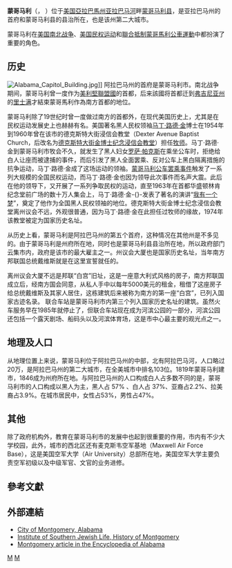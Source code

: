 {{noteTA
|T=zh-cn:蒙哥马利 (亚拉巴马州); zh-tw:蒙哥馬利 (阿拉巴馬州); zh-hk:蒙哥馬利 (阿拉巴馬州);
|G1=USState
|1=zh-tw:郡; zh:县;
}}
{{Infobox settlement
|name                     = 蒙哥馬利<br />Montgomery
|official_name            = 蒙哥馬利市<br>City of Montgomery
|settlement_type          = 市
|nickname                 = "The Gump," "美國最佳歷史之城"、"全美之城" "南方體育之都"、"民權運動誕生地"、"Capitol Cool,"<ref>{{cite web|last=Miller|first=Matt|title=Dirty Decade: Rap Music and the U.S. South, 1997–2007|url=http://southernspaces.org/2008/dirty-decade-rap-music-and-us-south-1997-2007|work=Southern Spaces|accessdate=July 19, 2011|archiveurl=https://www.webcitation.org/60HuW9qNu?url=http://southernspaces.org/2008/dirty-decade-rap-music-and-us-south-1997-2007|archivedate=2011-07-19|date=June 10, 2008|quote=In the case of the Alabama-based duo Dirty, a reviewer on the website www.down-south.com used a local Montgomery, Alabama slang term to describe the group: 'Dirty is Gump.'|deadurl=yes}}</ref> "邦聯之燭"<ref>{{Cite EB1911|short=x|Montgomery (Alabama)|display=Montgomery, a city of Alabama, U.S.A.}}</ref>
|motto                    = "夢想之都" <ref>{{cite web |url=http://www.montgomeryal.gov/index.aspx?page=1336 |title=City of Montgomery : Capital of Dreams Video |publisher=Montgomeryal.gov |date= |accessdate=2014-08-11 |archiveurl=https://web.archive.org/web/20140625182129/http://montgomeryal.gov/index.aspx?page=1336 |archivedate=2014-06-25 |deadurl=yes }}</ref>
|image_skyline            = montgomery,al.png
|imagesize                = 285px
|image_caption            =
|image_flag               = Flag of Montgomery, Alabama.svg
|flag_size                = 100px
|image_seal               = 
|seal_size                = 
|image_logo               = 
[[File:City_of_Montgomery_Logo.jpg|24KBpx]]
|logo_size                = 
|logo_caption             = 
|image_map                = Montgomery_County_Alabama_Incorporated_and_Unincorporated_areas_Montgomery_Highlighted.svg
|mapsize                  = 200px
|map_caption              = 蒙哥馬利在蒙哥马利县（左）和阿拉巴馬州（右）的位置
|alias                    = 
|pushpin_map              = USA
|pushpin_map_caption      = 蒙哥馬利在美國的位置
|coordinates_region       = US-AL
|subdivision_type         = 國家
|subdivision_type1        = 州
|subdivision_type2        = [[阿拉巴馬州行政區劃|縣]]
|subdivision_name         = {{USA}}
|subdivision_name1        = [[阿拉巴馬州|阿拉巴馬州]]
|subdivision_name2        = [[蒙哥马利县_(亚拉巴马州)|蒙哥马利县]]
|government_type          = 
|leader_title             = 市長
|leader_name              = Steven Reed（[[民主黨_(美國)|D]]）
|established_title        = 法人地位
|established_date         = 1819年12月3日
|area_magnitude           = 
|unit_pref                = 英制
|area_total_sq_mi         = 156.19
|area_total_km2           = 404.53
|area_land_sq_mi          = 155.38
|area_land_km2            = 402.43
|area_water_sq_mi         = 0.81
|area_water_km2           = 2.09
|area_water_percent       = 
|area_urban_sq_mi         = 
|area_urban_km2           = 
|area_metro_sq_mi         = 
|area_metro_km2           = 
|population_as_of         = [[2010年美國人口普查|2010年]]
|pop_est_as_of            = 2013
|pop_est_footnotes        = <ref name="2013 Pop Estimate">{{cite web|title=Population Estimates|url=http://www.census.gov/popest/data/cities/totals/2013/SUB-EST2013-3.html|publisher=[[United_States_Census_Bureau|United States Census Bureau]]|accessdate=2014-10-23|archive-url=https://web.archive.org/web/20140522161634/http://www.census.gov/popest/data/cities/totals/2013/SUB-EST2013-3.html|archive-date=2014-05-22|dead-url=yes}}</ref>
|population_footnotes     = <ref name ="FactFinder">{{cite web|title=American FactFinder|url=http://factfinder2.census.gov/faces/nav/jsf/pages/index.xhtml|publisher=[[United_States_Census_Bureau|United States Census Bureau]]|accessdate=2014-10-23|archive-date=2012-02-17|archive-url=https://www.webcitation.org/65WtHj6J5?url=http://factfinder2.census.gov/faces/nav/jsf/pages/index.xhtml|dead-url=no}}</ref>
|population_total         = 205764
|population_rank=[[按人口排列的美國城市列表|全美第111位]]
|population_urban         = 263,907 （全美第142）
|population_metro         = 373,510（全美第140）
|population_density_sq_mi = auto
|timezone                 = [[北美中部時區|CST]]
|utc_offset               = -6
|timezone_DST             = [[北美中部時區|CDT]]
|utc_offset_DST           = -5
|coordinates_display = display=inline,title
|latd= 32 |latm= 21 |lats= 42 |latNS=N
|longd= 86 |longm= 16 |longs= 45 |longEW=W
|elevation_m              = 73
|elevation_ft             = 240
|postal_code_type         = 郵編
|postal_code              = 360/361/367/36800
|area_code                = [[區號334|334]]
|blank_name               = [[Federal_Information_Processing_Standard|FIPS編碼]]
|blank_info               = 01-51000
|blank1_name              = [[地名信息系統|GNIS]]特征ID
|blank1_info              = 0165344
|website                  = [http://www.montgomeryal.gov/ City of Montgomery]
|footnotes                = 
}}

'''蒙哥马利'''（{{lang-en|Montgomery}}，{{IPAc-en|m|ɒ|n|t|ˈ|ɡ|ʌ|m|ər|i}} ）位于[[美国|美国]][[亞拉巴馬州|亞拉巴馬州]][[亚拉巴马河|亚拉巴马河]]畔[[蒙哥马利县_(亚拉巴马州)|蒙哥马利县]]，是亚拉巴马州的首府和蒙哥马利县的县治所在，也是该州第二大城市。

蒙哥马利在[[美国南北战争|美国南北战争]]、[[美国民权运动|美国民权运动]]和[[聯合抵制蒙哥馬利公車運動|聯合抵制蒙哥馬利公車運動]]中都扮演了重要的角色。

== 历史 ==
[[File:Alabama_Capitol_Building.jpg|thumb]]]]
阿拉巴马州的首府是蒙哥马利市。南北战争期间，蒙哥马利曾一度作为[[美利堅聯盟國|美利堅聯盟國]]的首都，后来該國将首都迁到[[弗吉尼亚州|弗吉尼亚州]]的[[里士满_(弗吉尼亚州)|里士满]]才結束蒙哥馬利作為南方首都的地位。

蒙哥马利除了19世纪时曾一度做过南方的首都外，在现代美国历史上，尤其是在民权运动发展史上也赫赫有名。美国著名黑人民权领袖[[马丁·路德·金|马丁·路德·金]]博士在1954年到1960年曾在该市的德克斯特大街浸信会教堂（Dexter Avenue Baptist Church，后改名为[[德克斯特大街金博士纪念浸信会教堂|德克斯特大街金博士纪念浸信会教堂]]）担任[[牧师|牧师]]。马丁·路德·金到蒙哥马利市牧会不久，就发生了黑人妇女[[罗萨·帕克斯|罗萨·帕克斯]]在乘坐公车时，拒绝给白人让座而被逮捕的事件，而后引发了黑人全面罢乘、反对公车上黑白隔离措施的抗争运动，马丁·路德·金成了这场运动的领袖。[[蒙哥马利公车罢乘事件|蒙哥马利公车罢乘事件]]触发了一系列大规模的全国民权运动，而马丁·路德·金也因为领导此次事件而名声大震。此后在他的领导下，又开展了一系列争取民权的运动，直至1963年在首都华盛顿林肯纪念堂前广场的数十万人集会上，马丁·路德·金-{}-发表了著名的演讲“[[我有一个梦|我有一个梦]]”，奠定了他作为全国黑人民权领袖的地位。德克斯特大街金博士纪念浸信会教堂离州议会不远，外观很普通，因为马丁·路德·金在此担任过牧师的缘故，1974年该教堂被定为国家历史名址。

从历史上看，蒙哥马利是阿拉巴马州的第五个首府，这种情况在其他州是不多见的。由于蒙哥马利是州府所在地，同时也是蒙哥马利县县治所在地，所以政府部门云集市内，政府是该市的最大雇主之一。州议会大厦也是国家历史名址，当年南方邦联国总统戴维斯就是在这里宣誓就任的。

离州议会大厦不远是邦联“白宫”旧址，这是一座意大利式风格的房子，南方邦联国成立后，经南方国会同意，从私人手中以每年5000美元的租金，租借了这座房子给总统戴维斯及其家人居住，这栋建筑后来被称为南方的第一座“白宫”，已列入国家古迹名录。
联合车站是蒙哥马利市内第三个列入国家历史名址的建筑。虽然火车服务早在1985年就停止了，但联合车站现在成为河滨公园的一部分，河滨公园还包括一个露天剧场、船码头以及河滨体育场，这是市中心最主要的观光点之一。

== 地理及人口 ==
从地理位置上来说，蒙哥马利位于阿拉巴马州的中部，北有阿拉巴马河，人口略过20万，是阿拉巴马州的第二大城市，在全美城市中排名103位。1819年蒙哥马利建市，1846成为州府所在地。与阿拉巴马州的人口构成白人占多数不同的是，蒙哥马利市的人口构成以黑人为主，黑人占 57% 、白人占 37%、亚裔占2.2%、拉美裔占3.9%。在城市居民中，女性占53%，男性占47%。

{{Weather box|width=auto |location = 阿拉巴马州[[蒙哥马利地方机场|蒙哥马利地方机场]]（1991–2020年正常值，1872年至今极端数据）
|metric first = Y
|single line = Y
|collapsed = Y
| Jan high F = 59.8
| Feb high F = 64.7
| Mar high F = 71.9
| Apr high F = 78.8
| May high F = 86.0
| Jun high F = 91.5
| Jul high F = 93.7
| Aug high F = 93.6
| Sep high F = 89.3
| Oct high F = 80.2
| Nov high F = 69.8
| Dec high F = 61.9
|year high F = 78.4
| Jan low F = 36.5
| Feb low F = 40.4
| Mar low F = 46.5
| Apr low F = 52.6
| May low F = 61.3
| Jun low F = 69.0
| Jul low F = 72.1
| Aug low F = 71.4
| Sep low F = 66.3
| Oct low F = 54.5
| Nov low F = 43.3
| Dec low F = 38.6
|year low F = 54.4
<!--
“1. Location »”里选本站
“2. Product »”里选“Monthly summarized data”
“3. Options »”第一选项“Year range：”里填1991-2020，再选“Max temp”或者“Min temp”的默认后，再将结果贴入表格
-->
| Jan avg record high F = 75.6
| Feb avg record high F = 78.8
| Mar avg record high F = 84.7
| Apr avg record high F = 87.4
| May avg record high F = 93.1
| Jun avg record high F = 96.9
| Jul avg record high F = 98.3
| Aug avg record high F = 98.9
| Sep avg record high F = 95.7
| Oct avg record high F = 90.1
| Nov avg record high F = 82.7
| Dec avg record high F = 77.6
|year avg record high F = 99.6
| Jan avg record low F = 19.1
| Feb avg record low F = 23.6
| Mar avg record low F = 28.8
| Apr avg record low F = 37.3
| May avg record low F = 47.3
| Jun avg record low F = 60.1
| Jul avg record low F = 66.7
| Aug avg record low F = 64.2
| Sep avg record low F = 53.0
| Oct avg record low F = 37.3
| Nov avg record low F = 26.7
| Dec avg record low F = 23.2
|year avg record low F = 17.1
| Jan record high F = 83
| Feb record high F = 86
| Mar record high F = 90
| Apr record high F = 94
| May record high F = 99
| Jun record high F =106
| Jul record high F =107
| Aug record high F =106
| Sep record high F =106
| Oct record high F =102
| Nov record high F = 91
| Dec record high F = 85

| Jan record low F =  0
| Feb record low F = −5
| Mar record low F = 17
| Apr record low F = 28
| May record low F = 40
| Jun record low F = 48
| Jul record low F = 59
| Aug record low F = 56
| Sep record low F = 39
| Oct record low F = 26
| Nov record low F = 13
| Dec record low F =  5
|precipitation colour = green
| Jan precipitation inch = 4.64
| Feb precipitation inch = 4.88
| Mar precipitation inch = 5.21
| Apr precipitation inch = 3.99
| May precipitation inch = 3.88
| Jun precipitation inch = 4.08
| Jul precipitation inch = 5.06
| Aug precipitation inch = 4.02
| Sep precipitation inch = 3.69
| Oct precipitation inch = 2.87
| Nov precipitation inch = 3.85
| Dec precipitation inch = 4.99
|year precipitation inch =
|unit precipitation days = 0.01 in
|Jan precipitation days = 10.4
|Feb precipitation days =  9.5
|Mar precipitation days =  9.1
|Apr precipitation days =  7.7
|May precipitation days =  8.1
|Jun precipitation days = 10.3
|Jul precipitation days = 11.7
|Aug precipitation days =  9.7 
|Sep precipitation days =  6.5
|Oct precipitation days =  6.4
|Nov precipitation days =  7.0
|Dec precipitation days = 10.2
|year precipitation days=
|Jan sun = 153.1
|Feb sun = 166.0
|Mar sun = 219.4
|Apr sun = 250.8
|May sun = 267.4
|Jun sun = 261.8
|Jul sun = 262.1
|Aug sun = 251.9
|Sep sun = 226.4
|Oct sun = 228.3
|Nov sun = 171.4
|Dec sun = 153.1

|Jan percentsun = 48
|Feb percentsun = 54
|Mar percentsun = 59
|Apr percentsun = 64
|May percentsun = 62
|Jun percentsun = 61
|Jul percentsun = 60
|Aug percentsun = 61
|Sep percentsun = 61
|Oct percentsun = 65
|Nov percentsun = 54
|Dec percentsun = 49
|year percentsun= 59
|Jan humidity = 71
|Feb humidity = 67
|Mar humidity = 66
|Apr humidity = 67
|May humidity = 71
|Jun humidity = 72
|Jul humidity = 76
|Aug humidity = 75
|Sep humidity = 74
|Oct humidity = 72
|Nov humidity = 72
|Dec humidity = 72
|source 1 = NOAA（1981–2010年相对湿度；1961–1990年日照）<ref name="1991-2020 normals">{{cite web |format=pdf |url=https://www.ncei.noaa.gov/access/services/data/v1?dataset=normals-monthly-1991-2020&startDate=0001-01-01&endDate=9996-12-31&stations=USW00013895&format=pdf |publisher=National Oceanic and Atmospheric Administration |title=Station: MONTGOMERY AP, AL US USW00013895 |access-date=2021-05-18}}</ref><ref name = "NWS Birmingham, AL">{{cite web |url = https://www.weather.gov/wrh/climate?wfo=bmx |title = NowData – NOAA Online Weather Data |publisher = [[National_Oceanic_and_Atmospheric_Administration|National Oceanic and Atmospheric Administration]] |accessdate = 2022-06-20 |language = en |dead-url = no}}</ref><ref name=NOAAsun>{{cite web |url = ftp://ftp.atdd.noaa.gov/pub/GCOS/WMO-Normals/TABLES/REG_IV/US/GROUP3/72226.TXT |title = WMO Climate Normals for Montgomery, AL 1961–1990 |publisher =[[National_Oceanic_and_Atmospheric_Administration|National Oceanic and Atmospheric Administration]] |access-date = 2020-09-05}}</ref><ref name="RH">{{cite web |url = https://www1.ncdc.noaa.gov/pub/data/lcd/annual/2018/01201813MGM.pdf |title = Local Climatological Data Annual Summary with Comparative Data for MONTGOMERY, ALABAMA (KMGM) |publisher = National Oceanic and Atmospheric Administration |access-date = 2022-06-20 |page=3}}</ref><br/>
蒙哥马利国际交换站于1872年9月–1947年12月在市气象局，1948年1月起在蒙哥马利地方机场。<ref>{{Cite web |url=http://threadex.rcc-acis.org/ |title=Threadex |accessdate=2021-05-18 |dead-url=no}}</ref><br/>降雪深度记录始于1914年2月。<ref name = "NWS Birmingham, AL"/>
}}

== 其他 ==
{{来源请求|蒙哥马利是美国第一个在全市范围内建立电车交通系统的城市。电车交通系统的建成，使得居住在市中心的人口有条件逐步向城郊移居，进一步扩大了城市的范围以及商业往来，对城市的发展起到了积极的作用。}}

除了政府机构外，教育在蒙哥马利市的发展中也起到很重要的作用，市内有不少大学校园，此外，城市的西北区还有麦克斯韦空军基地（Maxwell Air Force Base），这是美国空军大学（Air University）总部所在地，美国空军大学主要负责空军初级以及中级军官、文官的业务进修。

== 參考文獻 ==
{{Reflist}}

==外部連結==
{{Commons category|Montgomery, Alabama}}
{{Wikivoyage|Montgomery}}
*[http://www.montgomeryal.gov/ City of Montgomery, Alabama] {{Wayback|url=http://www.montgomeryal.gov/ |date=20110224000457 }}
*[http://www.isjl.org/history/archive/al/montgomery.html Institute of Southern Jewish Life, History of Montgomery] {{Wayback|url=http://www.isjl.org/history/archive/al/montgomery.html |date=20120121154936 }}
*[https://web.archive.org/web/20150123152954/http://www.encyclopediaofalabama.org/face/Article.jsp?id=h-1833 Montgomery article in the Encyclopedia of Alabama]

{{Alabama}}
{{美国各州和领地首府}}
{{蒙哥馬利縣 (阿拉巴馬州)}}
{{Authority control}}
[[Category:亚拉巴马州城市|M]]
[[Category:美国各州首府|M]]